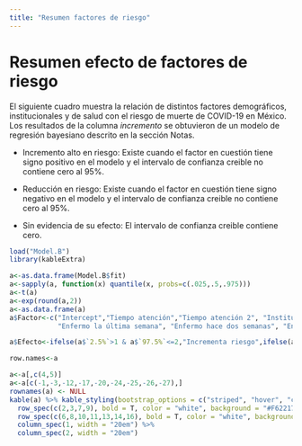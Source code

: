 ```yaml
---
title: "Resumen factores de riesgo"
---
```


# Resumen efecto de factores de riesgo

El siguiente cuadro muestra la relación de distintos factores demográficos, institucionales y de salud con el riesgo de muerte de COVID-19 en México. Los resultados de la columna *incremento* se obtuvieron de un modelo de regresión bayesiano descrito en la sección Notas.

* Incremento alto en riesgo: Existe cuando el factor en cuestión tiene signo positivo en el modelo y el intervalo de confianza creible no contiene cero al 95%.

* Reducción en riesgo: Existe cuando el factor en cuestión tiene signo negativo en el modelo y el intervalo de confianza creible no contiene cero al 95%.

* Sin evidencia de su efecto: El intervalo de confianza creible contiene cero. 

```r
load("Model.B")
library(kableExtra)

a<-as.data.frame(Model.B$fit)
a<-sapply(a, function(x) quantile(x, probs=c(.025,.5,.975)))
a<-t(a)
a<-exp(round(a,2))
a<-as.data.frame(a)
a$Factor<-c("Intercept","Tiempo atención","Tiempo atención 2", "Institución atención: Estatal","Institución atención: IMSS", "Institución atención: ISSSTE", "Institución atención: PEMEX", "Institución atención: PRIVADA", "Institución atención: SSA", "Institución atención: SEMAR", "Edad", "Edad 2", "No lengua habla indígena", "Sin Obesidad", "Sin enfermedad cardiovascular", "Sin enfermedad renal crónica", "Tabaquismo", "Sin hipertensión", "Sin inmunosupresores", "Asma", "Sin diabetes", "Embarazo", "Sexo",
            "Enfermo la última semana", "Enfermo hace dos semanas", "Enfermo hace tres semanas", "Linear")

a$Efecto<-ifelse(a$`2.5%`>1 & a$`97.5%`<=2,"Incrementa riesgo",ifelse(a$`2.5%`>1 & a$`97.5%`>2,"Incremento alto en riesgo",ifelse(a$`97.5%`<1,"Reducción en riesgo","Sin evidencia de su efecto")))

row.names<-a

a<-a[,c(4,5)]
a<-a[c(-1,-3,-12,-17,-20,-24,-25,-26,-27),]
rownames(a) <- NULL
kable(a) %>% kable_styling(bootstrap_options = c("striped", "hover", "condensed", "responsive"),  full_width = F, font_size = 14) %>%
  row_spec(c(2,3,7,9), bold = T, color = "white", background = "#F62217") %>%
  row_spec(c(6,8,10,11,13,14,16), bold = T, color = "white", background = "#306754") %>%
  column_spec(1, width = "20em") %>%
  column_spec(2, width = "20em")
```